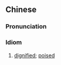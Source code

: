 ==Chinese==
{{zh-forms|type=22}}

===Pronunciation===
{{zh-pron
|m=yōngróng dàfāng
|cat=id
}}

===Idiom===
{{zh-idiom}}

# [[dignified]]; [[poised]]